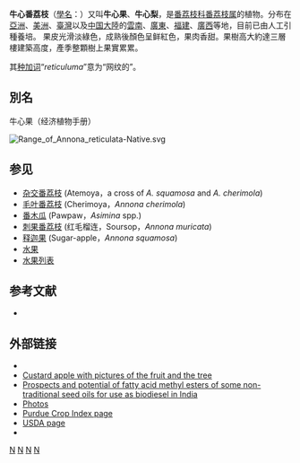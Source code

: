 {{Speciesbox
| image = Annona reticulata Blanco1.197-cropped.jpg
| image caption = 牛心番荔枝
| genus = Annona
| species = reticulata
| authority = [[Linn.|Linn.]], 1753
}}

'''牛心番荔枝'''（[[學名|學名]]：{{lang|la|''Annona reticulata''}}）又叫'''牛心果'''、'''牛心梨'''，是[[番荔枝科|番荔枝科]][[番荔枝属|番荔枝属]]的植物。分布在[[亞洲|亞洲]]、[[美洲|美洲]]、[[臺灣|臺灣]]以及[[中国大陸|中国大陸]]的[[雲南|雲南]]、[[廣東|廣東]]、[[福建|福建]]、[[廣西|廣西]]等地，目前已由人工引種養培。 果皮光滑淡綠色，成熟後顏色呈鲜紅色，果肉香甜。果樹高大約達三層樓建築高度，產季整顆樹上果實累累。

其[[种加词|种加词]]“''reticuluma''”意为“网纹的”。

== 別名 ==
牛心果（经济植物手册）

[[Image:Range_of_Annona_reticulata-Native.svg|thumb]]
{{gallery
|width=160
|lines=3
|Image:Custard-apple.JPG|牛心果果实
|Image:Custard apple.jpg|果实的断面
}}

==参见==
* [[杂交番荔枝|杂交番荔枝]] (Atemoya，a cross of ''A. squamosa'' and ''A. cherimola'')
* [[毛叶番荔枝|毛叶番荔枝]] (Cherimoya，''Annona cherimola'')
* [[番木瓜|番木瓜]] (Pawpaw，''Asimina'' spp.)
* [[刺果番荔枝|刺果番荔枝]] (红毛榴连，Soursop，''Annona muricata'')
* [[番荔枝|释迦果]] (Sugar-apple，''Annona squamosa'')
*[[水果|水果]]
*[[水果列表|水果列表]]

== 参考文献 ==
{{Reflist}}
<div class="references-small">
* {{cite web| url =http://www.bioinfo.cn/db05/KmzwSpecies.php?action=view&id=548| title =牛心番荔枝| work =《中国高等植物数据库全库》| publisher =中国科学院微生物研究所| author =昆明植物研究所| accessdate =2009-02-21| deadurl =yes| archiveurl =https://web.archive.org/web/20131203060944/http://www.bioinfo.cn/db05/KmzwSpecies.php?action=view&id=548| archivedate =2013-12-03}}
</div>
==外部链接==
{{commons|Annona reticulata}}
{{wikispecies|Annona reticulata}}
*{{ITIS |id=18099 |taxon=Annona reticulata |accessdate=16 March 2008}}
*[http://karen.mychronicles.net/?p=86 Custard apple with pictures of the fruit and the tree] {{Wayback|url=http://karen.mychronicles.net/?p=86 |date=20051018081220 }}
*[http://dx.doi.org/10.1016/j.biombioe.2005.05.001 Prospects and potential of fatty acid methyl esters of some non-traditional seed oils for use as biodiesel in India]
*[http://www.flickr.com/search/?q=annona%20reticulata&w=all Photos]
*[http://www.hort.purdue.edu/newcrop/morton/custard_apple.html Purdue Crop Index page] {{Wayback|url=http://www.hort.purdue.edu/newcrop/morton/custard_apple.html |date=20100815023535 }}
*[http://plants.usda.gov/java/profile?symbol=ANRE USDA page] {{Wayback|url=http://plants.usda.gov/java/profile?symbol=ANRE |date=20101013093144 }}
*{{Cite web
| url = http://beta.uniprot.org/taxonomy/301862
| title = Species ''Annona reticulata''
| accessdate = 16 April 2008
| publisher = [[UniProt|UniProt]] Consortium
 }}

{{cite web
| url = http://www.hort.purdue.edu/newcrop/1492/annonas.html#Annona reticulata
| title = ''Annona reticulata''
| accessdate = 16 April 2008
| last = Mahdeem
| first = H.
| date = 5 July 1998
| work = Neglected Crops
| archive-date = 2008-05-11
| archive-url = https://web.archive.org/web/20080511210924/http://www.hort.purdue.edu/newcrop/1492/annonas.html#Annona
| dead-url = no
 }}
{{Taxonbar|from=Q472653}}

[[Category:番荔枝属|N]]
[[Category:原产于南美洲的农作物|N]]
[[Category:卡尔·林奈命名的生物分类|N]]
[[Category:1753年描述的植物|N]]


{{植物小作品}}